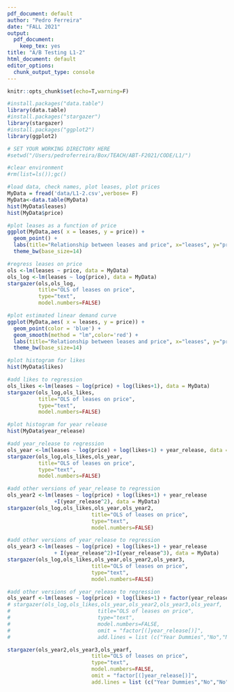 ```yaml
---
pdf_document: default
author: "Pedro Ferreira"
date: "FALL 2021"
output:
  pdf_document:
    keep_tex: yes
title: "A/B Testing L1-2"
html_document: default
editor_options:
  chunk_output_type: console
---
```


```r

knitr::opts_chunk$set(echo=T,warning=F)

#install.packages("data.table")
library(data.table)
#install.packages("stargazer")
library(stargazer)
#install.packages("ggplot2")
library(ggplot2)

# SET YOUR WORKING DIRECTORY HERE
#setwd("/Users/pedroferreira/Box/TEACH/ABT-F2021/CODE/L1/")

#clear environment
#rm(list=ls());gc()

```

```r

#load data, check names, plot leases, plot prices
MyData = fread('data/L1-2.csv',verbose= F)
MyData<-data.table(MyData)
hist(MyData$leases)
hist(MyData$price)

#plot leases as a function of price 
ggplot(MyData,aes( x = leases, y = price)) +
  geom_point() +
  labs(title="Relationship between leases and price", x="leases", y="price") +
  theme_bw(base_size=14)

```

```r

#regress leases on price
ols <-lm(leases ~ price, data = MyData)
ols_log <-lm(leases ~ log(price), data = MyData)
stargazer(ols,ols_log,
          title="OLS of leases on price",
          type="text",
          model.numbers=FALSE)

#plot estimated linear demand curve
ggplot(MyData,aes( x = leases, y = price)) +
  geom_point(color = 'blue') +
  geom_smooth(method = "lm",color='red') +
  labs(title="Relationship between leases and price", x="leases", y="price") +
  theme_bw(base_size=14)

```

```r

#plot histogram for likes
hist(MyData$likes)

#add likes to regression
ols_likes <-lm(leases ~ log(price) + log(likes+1), data = MyData)
stargazer(ols_log,ols_likes,
          title="OLS of leases on price",
          type="text",
          model.numbers=FALSE)

```

```r

#plot histogram for year release
hist(MyData$year_release)

#add year_release to regression
ols_year <-lm(leases ~ log(price) + log(likes+1) + year_release, data = MyData)
stargazer(ols_log,ols_likes,ols_year,
          title="OLS of leases on price",
          type="text",
          model.numbers=FALSE)
```

```r

#add other versions of year_release to regression
ols_year2 <-lm(leases ~ log(price) + log(likes+1) + year_release
               +I(year_release^2), data = MyData)
stargazer(ols_log,ols_likes,ols_year,ols_year2,
                           title="OLS of leases on price",
                           type="text",
                           model.numbers=FALSE)
```


```r

#add other versions of year_release to regression
ols_year3 <-lm(leases ~ log(price) + log(likes+1) + year_release
               + I(year_release^2)+I(year_release^3), data = MyData)
stargazer(ols_log,ols_likes,ols_year,ols_year2,ols_year3,
                           title="OLS of leases on price",
                           type="text",
                           model.numbers=FALSE)
```

```r

#add other versions of year_release to regression
ols_yearf <-lm(leases ~ log(price) + log(likes+1) + factor(year_release), data = MyData)
# stargazer(ols_log,ols_likes,ols_year,ols_year2,ols_year3,ols_yearf,
#                            title="OLS of leases on price",
#                            type="text",
#                            model.numbers=FALSE,
#                            omit = "factor[(]year_release[)]",
#                            add.lines = list (c("Year Dummies","No","No","No","No","No","Yes")))

stargazer(ols_year2,ols_year3,ols_yearf,
                           title="OLS of leases on price",
                           type="text",
                           model.numbers=FALSE,
                           omit = "factor[(]year_release[)]",
                           add.lines = list (c("Year Dummies","No","No","No","No","No","Yes")))
```

